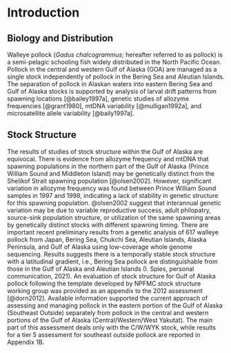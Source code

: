 # Introduction


## Biology and Distribution

Walleye pollock (*Gadus chalcogrammus*; hereafter referred to as
pollock) is a semi-pelagic schooling fish widely distributed in
the North Pacific Ocean. Pollock in the central and western Gulf
of Alaska (GOA) are managed as a single stock independently of
pollock in the Bering Sea and Aleutian Islands. The separation of
pollock in Alaskan waters into eastern Bering Sea and Gulf of
Alaska stocks is supported by analysis of larval drift patterns
from spawning locations [@bailey1997a], genetic studies of
allozyme frequencies [@grant1980], mtDNA variability
[@mulligan1992a], and microsatellite allele variability
[@baily1997a]. 

## Stock Structure


The results of studies of stock structure within the Gulf of
Alaska are equivocal. There is evidence from allozyme frequency
and mtDNA that spawning populations in the northern part of the
Gulf of Alaska (Prince William Sound and Middleton Island) may be
genetically distinct from the Shelikof Strait spawning population
[@olsen2002]. However, significant variation in allozyme
frequency was found between Prince William Sound samples in 1997
and 1998, indicating a lack of stability in genetic structure for
this spawning population. @olsen2002 suggest that interannual
genetic variation may be due to variable reproductive success,
adult philopatry, source-sink population structure, or
utilization of the same spawning areas by genetically distinct
stocks with different spawning timing. There are important recent
preliminary results from a genetic analysis of 617 walleye
pollock from Japan, Bering Sea, Chukchi Sea, Aleutian Islands,
Alaska Peninsula, and Gulf of Alaska using low-coverage whole
genome sequencing. Results suggests there is a temporally stable
stock structure with a latitudinal gradient, i.e., Bering Sea
pollock are distinguishable from those in the Gulf of Alaska and
Aleutian Islands (I. Spies, personal communication, 2021). An
evaluation of stock structure for Gulf of Alaska pollock
following the template developed by NPFMC stock structure working
group was provided as an appendix to the 2012 assessment
[@dorn2012]. Available information supported the current approach
of assessing and managing pollock in the eastern portion of the
Gulf of Alaska (Southeast Outside) separately from pollock in the
central and western portions of the Gulf of Alaska
(Central/Western/West Yakutat). The main part of this assessment
deals only with the C/W/WYK stock, while results for a tier 5
assessment for southeast outside pollock are reported in Appendix
1B.

